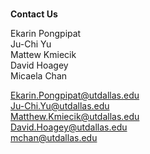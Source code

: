 <section id="contactus" style="height: 0px"></section>
<footer class="py-5 bg-primary">
<div class="container text-white text-center">

<br><b>Contact Us</b>

<div class="row">

<div class="col-6 text-right">
Ekarin Pongpipat
<br>Ju-Chi Yu
<br>Mattew Kmiecik
<br>David Hoagey
<br>Micaela Chan
</div>

<div class="col-6 text-left">
<Ekarin.Pongpipat@utdallas.edu>
<br><Ju-Chi.Yu@utdallas.edu>
<br><Matthew.Kmiecik@utdallas.edu>
<br><David.Hoagey@utdallas.edu>
<br><mchan@utdallas.edu>
</div>

</div>


</div>
<!-- /.container -->
</footer>